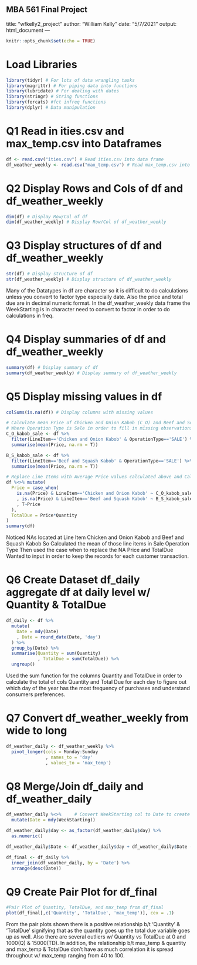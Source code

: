 MBA 561 Final Project
---
title: "wfkelly2_project"
author: "William Kelly"
date: "5/7/2021"
output: html_document
---

```r
knitr::opts_chunk$set(echo = TRUE)
```

# Load Libraries
```r
library(tidyr) # For lots of data wrangling tasks
library(magrittr) # For piping data into functions
library(lubridate) # For dealing with dates
library(stringr) # String functions
library(forcats) #fct infreq functions 
library(dplyr) # Data manipulation
```


# Q1 Read in ities.csv and max_temp.csv into Dataframes
```r
df <- read.csv("ities.csv") # Read ities.csv into data frame
df_weather_weekly <- read.csv("max_temp.csv") # Read max_temp.csv into data frame
```

# Q2 Display Rows and Cols of df and df_weather_weekly
```r
dim(df) # Display Row/Col of df
dim(df_weather_weekly) # Display Row/Col of df_weather_weekly
```
# Q3 Display structures of df and df_weather_weekly
```r
str(df) # Display structure of df
str(df_weather_weekly) # Display structure of df_weather_weekly
```
Many of the Datatypes in df are character so it is difficult to do calculations
unless you convert to factor type especially date. Also the price and total due
are in decimal numeric format. In the df_weather_weekly data frame the WeekStarting
is in character need to convert to factor in order to do calculations in freq.


# Q4 Display summaries of df and df_weather_weekly
```r
summary(df) # Display summary of df
summary(df_weather_weekly) # Display summary of df_weather_weekly
```
# Q5 Display missing values in df
```r
colSums(is.na(df)) # Display columns with missing values

# Calculate mean Price of Chicken and Onion Kabob (C_O) and Beef and Squash Kabob (B_S)
# Where Operation Type is Sale in order to fill in missing observations.
C_O_kabob_sale <- df %>%
  filter(LineItem=='Chicken and Onion Kabob' & OperationType=='SALE') %>%
  summarise(mean(Price, na.rm = T))

B_S_kabob_sale <- df %>%
  filter(LineItem=='Beef and Squash Kabob' & OperationType=='SALE') %>%
  summarise(mean(Price, na.rm = T))

# Replace Line Items with Average Price values calculated above and Calc Total Due
df %<>% mutate(
  Price = case_when(
    is.na(Price) & LineItem=='Chicken and Onion Kabob' ~ C_O_kabob_sale[1,1]
    , is.na(Price) & LineItem=='Beef and Squash Kabob' ~ B_S_kabob_sale[1,1]
    , T~Price
  ),
  TotalDue = Price*Quantity
)
summary(df)
```
Noticed NAs located at Line Item Chicken and Onion Kabob and Beef and Squash Kabob
So Calculated the mean of those line items in Sale Operation Type
Then used the case when to replace the NA Price and TotalDue
Wanted to input in order to keep the records for each customer transaction.

# Q6 Create Dataset df_daily aggregate df at daily level w/ Quantity & TotalDue
```r
df_daily <- df %>%
  mutate(
    Date = mdy(Date)
    , Date = round_date(Date, 'day')
  ) %>%
  group_by(Date) %>%
  summarise(Quantity = sum(Quantity)
            , TotalDue = sum(TotalDue)) %>%
  ungroup()
```
Used the sum function for the columns Quantity and TotalDue in order to calculate
the total of cols Quantity and Total Due for each day to figure out which day of the year
has the most frequency of purchases and understand consumers preferences.

# Q7 Convert df_weather_weekly from wide to long
```r
df_weather_daily <- df_weather_weekly %>% 
  pivot_longer(cols = Monday:Sunday
               , names_to = 'day'
               , values_to = 'max_temp')
```

# Q8 Merge/Join df_daily and df_weather_daily
```r
df_weather_daily %<>%     # Convert WeekStarting col to Date to create primary key
  mutate(Date = mdy(WeekStarting))

df_weather_daily$day <- as_factor(df_weather_daily$day) %>%
  as.numeric()

df_weather_daily$Date <- df_weather_daily$day + df_weather_daily$Date - 1 

df_final <- df_daily %>%
  inner_join(df_weather_daily, by = 'Date') %>%
  arrange(desc(Date))
```

# Q9 Create Pair Plot for df_final
```r
#Pair Plot of Quantity, TotalDue, and max_temp from df_final
plot(df_final[,c('Quantity', 'TotalDue', 'max_temp')], cex = .1)
```

From the pair plots shown there is a positive relationship b/t 'Quantity' & 'TotalDue'
signifying that as the quantity goes up the total due variable goes up as well.
Also there are several outliers w/ Quantity vs TotalDue at 0 and 1000(Q) & 15000(TD). 
In addition, the relationship b/t max_temp & quantity and max_temp & TotalDue 
don't have as much correlation it is spread throughout w/ max_temp ranging from 40 to 100.


 

  


